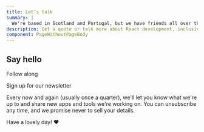 ```yaml
---
title: Let’s talk
summary: |
  We're based in Scotland and Portugal, but we have friends all over the world. If you'd like to say hello, feel free to drop us a line!
description: Get a quote or talk more about React development, inclusive design, or design systems.
component: PageWithoutPageBody
---
```




<Panel gridTablet="8fr 4fr">

<div css={css`
  position: relative;
  z-index: 100;
`}>

## Say hello

<ContactForm />

</div>

<WavingOctopusArm />

</Panel>

<Panel dark gridTablet="5fr 7fr">

<div>

<Heading inverse>Follow along</Heading>

<SocialMediaLinks />

</div>

<div>

<Heading inverse>Sign up for our newsletter</Heading>

<Paragraph small inverse>
  Every now and again (usually once a quarter), we'll let you know what we're up to and share new apps and tools we're working on. You can unsubscribe any time, and we promise never to sell your details.
</Paragraph>

<NewsletterSignupForm />

</div>

</Panel>

<Panel>

<Heading>Have a lovely day! ❤️</Heading>

</Panel>
